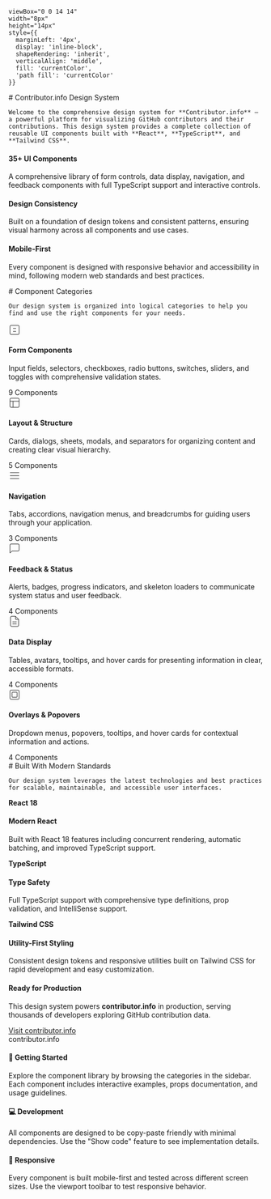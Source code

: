 
    viewBox="0 0 14 14" 
    width="8px" 
    height="14px" 
    style={{ 
      marginLeft: '4px',
      display: 'inline-block',
      shapeRendering: 'inherit',
      verticalAlign: 'middle',
      fill: 'currentColor',
      'path fill': 'currentColor'
    }}
>
  <path d="m11.1 7.35-5.5 5.5a.5.5 0 0 1-.7-.7L10.04 7 4.9 1.85a.5.5 0 1 1 .7-.7l5.5 5.5c.2.2.2.5 0 .7Z" />
</svg>

<Meta title="Introduction" />

<div className="sb-container">
  <div className='sb-section-title'>
    # Contributor.info Design System

    Welcome to the comprehensive design system for **Contributor.info** — a powerful platform for visualizing GitHub contributors and their contributions. This design system provides a complete collection of reusable UI components built with **React**, **TypeScript**, and **Tailwind CSS**.
  </div>

  <div className="sb-section">
    <div className="sb-section-item">
      <div className="sb-component-preview">
        <div className="sb-preview-card">
          <div className="sb-preview-header">
            <div className="sb-preview-avatar"></div>
            <div className="sb-preview-info">
              <div className="sb-preview-title"></div>
              <div className="sb-preview-subtitle"></div>
            </div>
          </div>
          <div className="sb-preview-content">
            <div className="sb-preview-bar" style={{width: '80%'}}></div>
            <div className="sb-preview-bar" style={{width: '60%'}}></div>
            <div className="sb-preview-bar" style={{width: '90%'}}></div>
          </div>
        </div>
      </div>
      <h4 className="sb-section-item-heading">35+ UI Components</h4>
      <p className="sb-section-item-paragraph">A comprehensive library of form controls, data display, navigation, and feedback components with full TypeScript support and interactive controls.</p>
    </div>
    <div className="sb-section-item">
      <div className="sb-component-preview">
        <div className="sb-design-tokens">
          <div className="sb-token-grid">
            <div className="sb-token sb-token-primary"></div>
            <div className="sb-token sb-token-secondary"></div>
            <div className="sb-token sb-token-accent"></div>
            <div className="sb-token sb-token-muted"></div>
          </div>
        </div>
      </div>
      <h4 className="sb-section-item-heading">Design Consistency</h4>
      <p className="sb-section-item-paragraph">Built on a foundation of design tokens and consistent patterns, ensuring visual harmony across all components and use cases.</p>
    </div>
    <div className="sb-section-item">
      <div className="sb-component-preview">
        <div className="sb-responsive-preview">
          <div className="sb-device sb-device-desktop"></div>
          <div className="sb-device sb-device-tablet"></div>
          <div className="sb-device sb-device-mobile"></div>
        </div>
      </div>
      <h4 className="sb-section-item-heading">Mobile-First</h4>
      <p className="sb-section-item-paragraph">Every component is designed with responsive behavior and accessibility in mind, following modern web standards and best practices.</p>
    </div>
  </div>
</div>

<div className="sb-container">
  <div className='sb-section-title'>
    # Component Categories

    Our design system is organized into logical categories to help you find and use the right components for your needs.
  </div>

  <div className="sb-section">
    <div className="sb-features-grid">
      <div className="sb-grid-item">
        <div className="sb-category-icon sb-icon-forms">
          <svg width="24" height="24" viewBox="0 0 24 24" fill="none" stroke="currentColor" strokeWidth="2">
            <rect x="3" y="3" width="18" height="18" rx="2" ry="2"/>
            <line x1="9" y1="9" x2="15" y2="9"/>
            <line x1="9" y1="15" x2="15" y2="15"/>
          </svg>
        </div>
        <h4 className="sb-section-item-heading">Form Components</h4>
        <p className="sb-section-item-paragraph">Input fields, selectors, checkboxes, radio buttons, switches, sliders, and toggles with comprehensive validation states.</p>
        <span className="sb-component-count">9 Components</span>
      </div>
      <div className="sb-grid-item">
        <div className="sb-category-icon sb-icon-layout">
          <svg width="24" height="24" viewBox="0 0 24 24" fill="none" stroke="currentColor" strokeWidth="2">
            <rect x="3" y="3" width="18" height="18" rx="2" ry="2"/>
            <line x1="3" y1="9" x2="21" y2="9"/>
            <line x1="9" y1="21" x2="9" y2="9"/>
          </svg>
        </div>
        <h4 className="sb-section-item-heading">Layout & Structure</h4>
        <p className="sb-section-item-paragraph">Cards, dialogs, sheets, modals, and separators for organizing content and creating clear visual hierarchy.</p>
        <span className="sb-component-count">5 Components</span>
      </div>
      <div className="sb-grid-item">
        <div className="sb-category-icon sb-icon-navigation">
          <svg width="24" height="24" viewBox="0 0 24 24" fill="none" stroke="currentColor" strokeWidth="2">
            <line x1="3" y1="12" x2="21" y2="12"/>
            <line x1="3" y1="6" x2="21" y2="6"/>
            <line x1="3" y1="18" x2="21" y2="18"/>
          </svg>
        </div>
        <h4 className="sb-section-item-heading">Navigation</h4>
        <p className="sb-section-item-paragraph">Tabs, accordions, navigation menus, and breadcrumbs for guiding users through your application.</p>
        <span className="sb-component-count">3 Components</span>
      </div>
      <div className="sb-grid-item">
        <div className="sb-category-icon sb-icon-feedback">
          <svg width="24" height="24" viewBox="0 0 24 24" fill="none" stroke="currentColor" strokeWidth="2">
            <path d="M21 15a2 2 0 0 1-2 2H7l-4 4V5a2 2 0 0 1 2-2h14a2 2 0 0 1 2 2z"/>
          </svg>
        </div>
        <h4 className="sb-section-item-heading">Feedback & Status</h4>
        <p className="sb-section-item-paragraph">Alerts, badges, progress indicators, and skeleton loaders to communicate system status and user feedback.</p>
        <span className="sb-component-count">4 Components</span>
      </div>
      <div className="sb-grid-item">
        <div className="sb-category-icon sb-icon-data">
          <svg width="24" height="24" viewBox="0 0 24 24" fill="none" stroke="currentColor" strokeWidth="2">
            <path d="M14 2H6a2 2 0 0 0-2 2v16a2 2 0 0 0 2 2h12a2 2 0 0 0 2-2V8z"/>
            <polyline points="14,2 14,8 20,8"/>
            <line x1="16" y1="13" x2="8" y2="13"/>
            <line x1="16" y1="17" x2="8" y2="17"/>
          </svg>
        </div>
        <h4 className="sb-section-item-heading">Data Display</h4>
        <p className="sb-section-item-paragraph">Tables, avatars, tooltips, and hover cards for presenting information in clear, accessible formats.</p>
        <span className="sb-component-count">4 Components</span>
      </div>
      <div className="sb-grid-item">
        <div className="sb-category-icon sb-icon-overlay">
          <svg width="24" height="24" viewBox="0 0 24 24" fill="none" stroke="currentColor" strokeWidth="2">
            <rect x="3" y="3" width="18" height="18" rx="2" ry="2"/>
            <rect x="7" y="7" width="10" height="10" rx="1" ry="1"/>
          </svg>
        </div>
        <h4 className="sb-section-item-heading">Overlays & Popovers</h4>
        <p className="sb-section-item-paragraph">Dropdown menus, popovers, tooltips, and hover cards for contextual information and actions.</p>
        <span className="sb-component-count">4 Components</span>
      </div>
    </div>
  </div>
</div>

<div className="sb-container">
  <div className='sb-section-title'>
    # Built With Modern Standards

    Our design system leverages the latest technologies and best practices for scalable, maintainable, and accessible user interfaces.
  </div>

  <div className="sb-section">
    <div className="sb-section-item">
      <div className="sb-tech-badge">
        <strong>React 18</strong>
      </div>
      <h4 className="sb-section-item-heading">Modern React</h4>
      <p className="sb-section-item-paragraph">Built with React 18 features including concurrent rendering, automatic batching, and improved TypeScript support.</p>
    </div>
    <div className="sb-section-item">
      <div className="sb-tech-badge">
        <strong>TypeScript</strong>
      </div>
      <h4 className="sb-section-item-heading">Type Safety</h4>
      <p className="sb-section-item-paragraph">Full TypeScript support with comprehensive type definitions, prop validation, and IntelliSense support.</p>
    </div>
    <div className="sb-section-item">
      <div className="sb-tech-badge">
        <strong>Tailwind CSS</strong>
      </div>
      <h4 className="sb-section-item-heading">Utility-First Styling</h4>
      <p className="sb-section-item-paragraph">Consistent design tokens and responsive utilities built on Tailwind CSS for rapid development and easy customization.</p>
    </div>
  </div>
</div>

<div className='sb-addon'>
  <div className='sb-addon-text'>
    <h4>Ready for Production</h4>
    <p className="sb-section-item-paragraph">This design system powers <strong>contributor.info</strong> in production, serving thousands of developers exploring GitHub contribution data.</p>
    <a
        href="https://contributor.info"
        target="_blank"
      >Visit contributor.info<RightArrow /></a>
  </div>
  <div className='sb-addon-visual'>
    <div className="sb-production-preview">
      <div className="sb-app-window">
        <div className="sb-window-header">
          <div className="sb-window-controls">
            <div className="sb-control sb-control-close"></div>
            <div className="sb-control sb-control-minimize"></div>
            <div className="sb-control sb-control-maximize"></div>
          </div>
          <div className="sb-window-url">contributor.info</div>
        </div>
        <div className="sb-window-content">
          <div className="sb-content-header"></div>
          <div className="sb-content-body">
            <div className="sb-content-sidebar"></div>
            <div className="sb-content-main">
              <div className="sb-content-chart"></div>
            </div>
          </div>
        </div>
      </div>
    </div>
  </div>
</div>

<div className="sb-section sb-getting-started">
  <div className="sb-section-item">
    <h4 className="sb-section-item-heading">🚀 Getting Started</h4>
    <p>Explore the component library by browsing the categories in the sidebar. Each component includes interactive examples, props documentation, and usage guidelines.</p>
  </div>
  <div className="sb-section-item">
    <h4 className="sb-section-item-heading">💻 Development</h4>
    <p>All components are designed to be copy-paste friendly with minimal dependencies. Use the "Show code" feature to see implementation details.</p>
  </div>
  <div className="sb-section-item">
    <h4 className="sb-section-item-heading">📱 Responsive</h4>
    <p>Every component is built mobile-first and tested across different screen sizes. Use the viewport toolbar to test responsive behavior.</p>
  </div>
</div>

<style>
  {`
  .sb-container {
    margin-bottom: 48px;
  }

  .sb-section {
    width: 100%;
    display: flex;
    flex-direction: row;
    gap: 20px;
  }

  .sb-section-title {
    margin-bottom: 32px;
  }

  .sb-section a:not(h1 a, h2 a, h3 a) {
    font-size: 14px;
    font-weight: 600;
    color: #000000;
    text-decoration: none;
    display: inline-flex;
    align-items: center;
  }

  .sb-section a:hover {
    text-decoration: underline;
  }

  .sb-section-item, .sb-grid-item {
    flex: 1;
    display: flex;
    flex-direction: column;
  }

  .sb-section-item-heading {
    padding-top: 20px !important;
    padding-bottom: 5px !important;
    margin: 0 !important;
    font-size: 18px;
    font-weight: 600;
  }

  .sb-section-item-paragraph {
    margin: 0;
    padding-bottom: 10px;
    color: #666;
    line-height: 1.6;
  }

  .sb-features-grid {
    display: grid;
    grid-template-columns: repeat(2, 1fr);
    grid-gap: 32px 20px;
  }

  .sb-getting-started {
    background: #f8f9fa;
    padding: 32px;
    border-radius: 8px;
    margin-top: 32px;
    border: 1px solid #e5e7eb;
  }

  .sb-getting-started .sb-section-item-heading {
    padding-top: 0 !important;
    color: #333;
  }

  .sb-component-preview {
    height: 120px;
    background: #000000;
    border-radius: 8px;
    display: flex;
    align-items: center;
    justify-content: center;
    margin-bottom: 16px;
    border: 1px solid #e5e7eb;
  }

  .sb-preview-card {
    background: white;
    padding: 16px;
    border-radius: 6px;
    width: 80%;
    box-shadow: 0 4px 6px rgba(0, 0, 0, 0.1);
  }

  .sb-preview-header {
    display: flex;
    align-items: center;
    gap: 12px;
    margin-bottom: 12px;
  }

  .sb-preview-avatar {
    width: 32px;
    height: 32px;
    background: #e2e8f0;
    border-radius: 50%;
  }

  .sb-preview-info {
    flex: 1;
  }

  .sb-preview-title {
    width: 80px;
    height: 8px;
    background: #cbd5e0;
    border-radius: 4px;
    margin-bottom: 4px;
  }

  .sb-preview-subtitle {
    width: 60px;
    height: 6px;
    background: #e2e8f0;
    border-radius: 3px;
  }

  .sb-preview-content {
    display: flex;
    flex-direction: column;
    gap: 4px;
  }

  .sb-preview-bar {
    height: 6px;
    background: #000000;
    border-radius: 3px;
  }

  .sb-design-tokens {
    width: 100%;
    height: 80px;
    display: flex;
    align-items: center;
    justify-content: center;
  }

  .sb-token-grid {
    display: grid;
    grid-template-columns: repeat(2, 1fr);
    gap: 8px;
    width: 80px;
    height: 80px;
  }

  .sb-token {
    border-radius: 4px;
  }

  .sb-token-primary { background: #000000; }
  .sb-token-secondary { background: #404040; }
  .sb-token-accent { background: #808080; }
  .sb-token-muted { background: #e5e7eb; }

  .sb-responsive-preview {
    display: flex;
    align-items: end;
    justify-content: center;
    gap: 8px;
    height: 80px;
  }

  .sb-device {
    background: #000000;
    border-radius: 4px;
  }

  .sb-device-desktop {
    width: 40px;
    height: 24px;
  }

  .sb-device-tablet {
    width: 30px;
    height: 36px;
  }

  .sb-device-mobile {
    width: 20px;
    height: 32px;
  }

  .sb-category-icon {
    width: 48px;
    height: 48px;
    border-radius: 8px;
    display: flex;
    align-items: center;
    justify-content: center;
    margin-bottom: 16px;
    color: white;
  }

  .sb-icon-forms { background: #000000; }
  .sb-icon-layout { background: #000000; }
  .sb-icon-navigation { background: #000000; }
  .sb-icon-feedback { background: #000000; }
  .sb-icon-data { background: #000000; }
  .sb-icon-overlay { background: #000000; }

  .sb-component-count {
    font-size: 12px;
    color: #6b7280;
    font-weight: 500;
    margin-top: auto;
  }

  .sb-tech-badge {
    background: #000000;
    color: white;
    padding: 8px 16px;
    border-radius: 6px;
    display: inline-block;
    margin-bottom: 16px;
    font-size: 14px;
    border: 1px solid #e5e7eb;
  }

  .sb-addon {
    width: 100%;
    display: flex;
    align-items: center;
    position: relative;
    background: #000000;
    border-radius: 8px;
    height: 200px;
    margin-bottom: 48px;
    overflow: hidden;
    border: 1px solid #e5e7eb;
  }

  .sb-addon-text {
    padding-left: 48px;
    max-width: 300px;
    color: white;
  }

  .sb-addon-text h4 {
    padding-top: 0px;
    color: white;
    margin-bottom: 8px;
  }

  .sb-addon-text p {
    color: rgba(255, 255, 255, 0.9);
  }

  .sb-addon-text a {
    color: white;
    font-weight: 600;
  }

  .sb-addon-visual {
    position: absolute;
    right: 32px;
    top: 50%;
    transform: translateY(-50%);
  }

  .sb-production-preview {
    width: 300px;
    height: 180px;
  }

  .sb-app-window {
    width: 100%;
    height: 100%;
    background: white;
    border-radius: 8px;
    box-shadow: 0 8px 25px rgba(0, 0, 0, 0.3);
    overflow: hidden;
  }

  .sb-window-header {
    height: 28px;
    background: #f5f5f5;
    display: flex;
    align-items: center;
    padding: 0 12px;
    gap: 8px;
    border-bottom: 1px solid #e0e0e0;
  }

  .sb-window-controls {
    display: flex;
    gap: 4px;
  }

  .sb-control {
    width: 8px;
    height: 8px;
    border-radius: 50%;
  }

  .sb-control-close { background: #ff5f57; }
  .sb-control-minimize { background: #ffbd2e; }
  .sb-control-maximize { background: #28ca42; }

  .sb-window-url {
    font-size: 10px;
    color: #666;
    margin-left: auto;
  }

  .sb-window-content {
    height: calc(100% - 28px);
    display: flex;
    flex-direction: column;
  }

  .sb-content-header {
    height: 32px;
    background: #fafafa;
    border-bottom: 1px solid #e0e0e0;
  }

  .sb-content-body {
    flex: 1;
    display: flex;
  }

  .sb-content-sidebar {
    width: 60px;
    background: #f8f9fa;
    border-right: 1px solid #e0e0e0;
  }

  .sb-content-main {
    flex: 1;
    padding: 16px;
    display: flex;
    align-items: center;
    justify-content: center;
  }

  .sb-content-chart {
    width: 80%;
    height: 60%;
    background: #000000;
    border-radius: 4px;
    opacity: 0.8;
  }

  @media screen and (max-width: 600px) {
    .sb-section {
      flex-direction: column;
    }

    .sb-features-grid {
      grid-template-columns: repeat(1, 1fr);
    }

    .sb-addon {
      height: 300px;
      align-items: flex-start;
      padding-top: 32px;
    }

    .sb-addon-text {
      padding-left: 24px;
    }

    .sb-addon-visual {
      position: relative;
      right: auto;
      top: auto;
      transform: none;
      margin-top: 24px;
      margin-left: 24px;
    }

    .sb-production-preview {
      width: 250px;
      height: 150px;
    }
  }
  `}
</style>